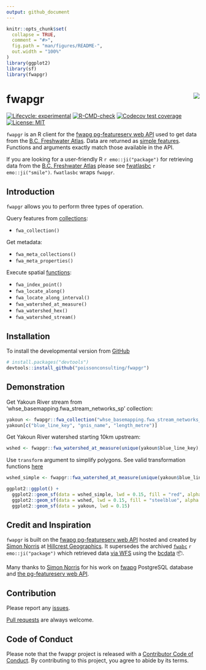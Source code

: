 ```yaml
---
output: github_document
---
```


<!-- README.md is generated from README.Rmd. Please edit that file -->

```r
knitr::opts_chunk$set(
  collapse = TRUE,
  comment = "#>",
  fig.path = "man/figures/README-",
  out.width = "100%"
)
library(ggplot2)
library(sf)
library(fwapgr)
```

# fwapgr <img src="man/figures/logo.png" align="right" />

<!-- badges: start -->
[![Lifecycle: experimental](https://img.shields.io/badge/lifecycle-experimental-orange.svg)](https://lifecycle.r-lib.org/articles/stages.html#experimental)
[![R-CMD-check](https://github.com/poissonconsulting/fwapgr/workflows/R-CMD-check/badge.svg)](https://github.com/poissonconsulting/fwapgr/actions)
[![Codecov test coverage](https://codecov.io/gh/poissonconsulting/fwapgr/branch/master/graph/badge.svg)](https://codecov.io/gh/poissonconsulting/fwapgr?branch=master)
[![License: MIT](https://img.shields.io/badge/License-MIT-green.svg)](https://opensource.org/licenses/MIT)
<!-- badges: end -->

`fwapgr` is an R client for the [fwapg pg-featureserv web API](https://www.hillcrestgeo.ca/fwapg/index.html) used to get data from the [B.C. Freshwater Atlas](https://www2.gov.bc.ca/gov/content/data/geographic-data-services/topographic-data/freshwater). 
Data are returned as [simple features](https://github.com/r-spatial/sf). 
Functions and arguments exactly match those available in the API.

If you are looking for a user-friendly R `r emo::ji("package")` for retrieving data from the [B.C. Freshwater Atlas](https://www2.gov.bc.ca/gov/content/data/geographic-data-services/topographic-data/freshwater) please see [fwatlasbc](https://github.com/poissonconsulting/fwatlasbc) `r emo::ji("smile")`. 
`fwatlasbc` wraps `fwapgr`.

## Introduction

`fwapgr` allows you to perform three types of operation.

Query features from [collections](https://www.hillcrestgeo.ca/fwapg/collections.html):  

* `fwa_collection()`  

Get metadata:  

* `fwa_meta_collections()`  
* `fwa_meta_properties()`  

Execute spatial [functions](https://www.hillcrestgeo.ca/fwapg/functions.html):  

* `fwa_index_point()`  
* `fwa_locate_along()`
* `fwa_locate_along_interval()`
* `fwa_watershed_at_measure()`  
* `fwa_watershed_hex()`  
* `fwa_watershed_stream()`  

## Installation

To install the developmental version from [GitHub](https://github.com/poissonconsulting/fwapgr)
```r
# install.packages("devtools")
devtools::install_github("poissonconsulting/fwapgr")
```

## Demonstration

Get Yakoun River stream from 'whse_basemapping.fwa_stream_networks_sp' collection:
```r
yakoun <- fwapgr::fwa_collection("whse_basemapping.fwa_stream_networks_sp", filter = list(gnis_name = "Yakoun River"))
yakoun[c("blue_line_key", "gnis_name", "length_metre")]
```

Get Yakoun River watershed starting 10km upstream:
```r
wshed <- fwapgr::fwa_watershed_at_measure(unique(yakoun$blue_line_key), downstream_route_measure = 10000)
```

Use `transform` argument to simplify polygons. See valid transformation functions [here](https://github.com/CrunchyData/pg_featureserv/blob/master/config/pg_featureserv.toml.example#L29)
```r
wshed_simple <- fwapgr::fwa_watershed_at_measure(unique(yakoun$blue_line_key), downstream_route_measure = 10000, transform = c("ST_Simplify", 2000))
```

```r
ggplot2::ggplot() +
  ggplot2::geom_sf(data = wshed_simple, lwd = 0.15, fill = "red", alpha = 0.1) +
  ggplot2::geom_sf(data = wshed, lwd = 0.15, fill = "steelblue", alpha = 0.5) +
  ggplot2::geom_sf(data = yakoun, lwd = 0.15)
```

## Credit and Inspiration

`fwapgr` is built on the [fwapg pg-featureserv web API](https://www.hillcrestgeo.ca/fwapg/index.html) hosted and created by [Simon Norris](https://github.com/smnorris/fwapg) at [Hillcrest Geographics](https://hillcrestgeo.ca/main/). 
It supersedes the archived [`fwabc`](https://github.com/poissonconsulting/fwabc) `r emo::ji("package")` which retrieved data [via WFS](https://openmaps.gov.bc.ca/geo/pub/wfs?service=WFS&version=2.0.0&request=GetFeature&typeName=WHSE_BASEMAPPING.FWA_LAKES_POLY&outputFormat=json&SRSNAME=epsg%3A3005&CQL_FILTER=GNIS_NAME_1=%27Quamichan%20Lake%27) using the [bcdata](https://github.com/bcgov/bcdata) 📦. 

Many thanks to [Simon Norris](https://github.com/smnorris/fwapg) for his work on [fwapg](https://github.com/smnorris/fwapg) PostgreSQL database and [the pg-featureserv web API](https://www.hillcrestgeo.ca/fwapg/index.html).

## Contribution

Please report any [issues](https://github.com/poissonconsulting/fwapgr/issues).

[Pull requests](https://github.com/poissonconsulting/fwapgr/pulls) are always welcome.

## Code of Conduct

Please note that the fwapgr project is released with a [Contributor Code of Conduct](https://contributor-covenant.org/version/2/0/CODE_OF_CONDUCT.html). By contributing to this project, you agree to abide by its terms.
